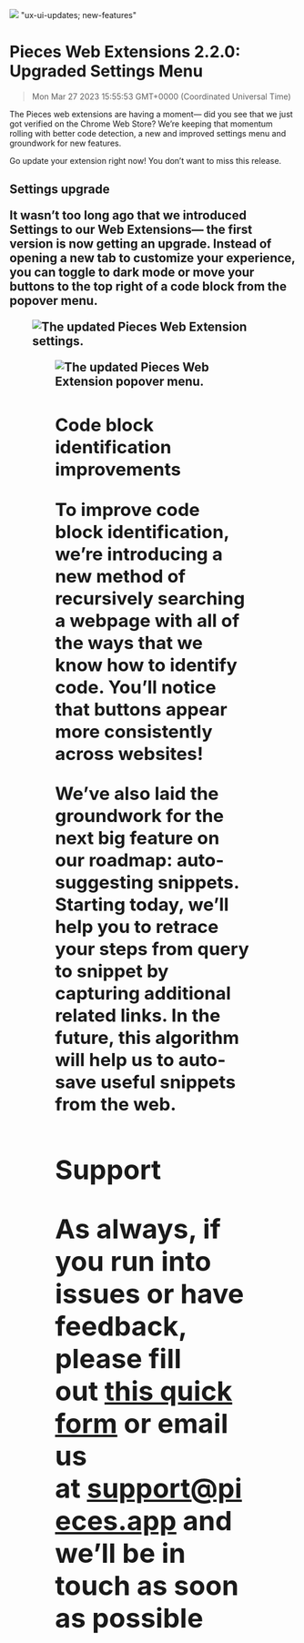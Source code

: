 ![](https://uploads-ssl.webflow.com/6143afec68f555387049efb3/631b6f60616efa8126d1876d_webextensions2_2_0_c96848c3097f81aa39c9d8f48afe0de1_2000.png)
"ux-ui-updates; new-features"
# Pieces Web Extensions 2.2.0: Upgraded Settings Menu
> Mon Mar 27 2023 15:55:53 GMT+0000 (Coordinated Universal Time)
<p>The Pieces web extensions are having a moment— did you see that we just got verified on the Chrome Web Store? We’re keeping that momentum rolling with better code detection, a new and improved settings menu and groundwork for new features.<p.new.line><p>Go update your extension right now! You don’t want to miss this release.<p.new.line><h2 id="b0n6d">Settings upgrade<h2.new.line><p>It wasn’t too long ago that we introduced Settings to our Web Extensions— the first version is now getting an upgrade. Instead of opening a new tab to customize your experience, you can toggle to dark mode or move your buttons to the top right of a code block from the popover menu.<p.new.line><figure class="w-richtext-figure-type-image w-richtext-align-center" data-rt-type="image" data-rt-align="center"><div><img alt="The updated Pieces Web Extension settings." src="https://uploads-ssl.webflow.com/6143afec68f555387049efb3/631b6f61616efab667d187cd_ScreenShot2022-09-08at3_46_03PM_962d5e3e95413961e25b117f683e83cd_800.png" /><div.new.line><figure.new.line><figure class="w-richtext-figure-type-image w-richtext-align-center" data-rt-type="image" data-rt-align="center"><div><img alt="The updated Pieces Web Extension popover menu." src="https://uploads-ssl.webflow.com/6143afec68f555387049efb3/631b6f61616efa84efd187da_ScreenShot2022-09-08at4_12_25PM_ab6418ba34d16a96cf70c87c59d74509_800.png" /><div.new.line><figure.new.line><h2 id="3g7a3">Code block identification improvements<h2.new.line><p>To improve code block identification, we’re introducing a new method of recursively searching a webpage with all of the ways that we know how to identify code. You’ll notice that buttons appear more consistently across websites!<p.new.line><p>We’ve also laid the groundwork for the next big feature on our roadmap: auto-suggesting snippets. Starting today, we’ll help you to retrace your steps from query to snippet by capturing  additional related links. In the future, this algorithm will help us to auto-save useful snippets from the web.<p.new.line><h2 id="bj6r7">Support<h2.new.line><p>As always, if you run into issues or have feedback, please fill out <a href="https://getpieces.typeform.com/to/mCjBSIjF" target="_blank" rel="noopener noreferrer">this quick form</a> or email us at <a href="mailto:support@pieces.app" target="_blank" rel="noopener noreferrer">support@pieces.app</a> and we’ll be in touch as soon as possible
